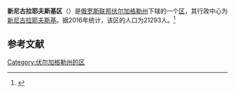 {{Infobox Settlement
| official_name = 新尼古拉耶夫斯基区
| native_name = Новониколаевский район
| image_flag =  Flag of Novonikolaevsky rayon (Volgograd oblast).png 
| image_shield =  Coat of Arms of Novonikolaevsky rayon (Volgograd oblast).png 
| image_map =  Volgogradskaya_oblast_Novonikolaevsky_rayon.png 
| settlement_type = [[区_(苏联)|区]]
| subdivision_type = [[国家|国家]]
| subdivision_type1 = [[州_(俄罗斯)|州]]
| subdivision_name = {{RUS}}
| subdivision_name1 = [[伏尔加格勒州|伏尔加格勒州]]
| seat_type = 行政中心
| seat = [[新尼古拉耶夫斯基_(伏尔加格勒州)|新尼古拉耶夫斯基]]
| population_as_of=2016
| population_footnotes = <ref name=stat />
| population_total = 21293
| timezone = [[莫斯科时间|MSK]]
| utc_offset = +3
}}
'''新尼古拉耶夫斯基区'''（{{lang-ru|Новониколаевский район}}）是[[俄罗斯联邦|俄罗斯联邦]][[伏尔加格勒州|伏尔加格勒州]]下辖的一个[[区_(苏联)|区]]，其行政中心为[[新尼古拉耶夫斯基_(伏尔加格勒州)|新尼古拉耶夫斯基]]。据2016年统计，该区的人口为21293人。<ref name=stat>{{cite web | url = http://www.gks.ru/free_doc/doc_2016/bul_dr/mun_obr2016.rar | title = Численность населения Российской Федерации по муниципальным образованиям на 1 января 2016 года | language = ru | access-date = 2016-12-18 | archive-date = 2019-05-13 | archive-url = https://web.archive.org/web/20190513150350/http://www.gks.ru/free_doc/doc_2016/bul_dr/mun_obr2016.rar | dead-url = no }}</ref>

== 参考文献 ==
{{reflist}}

{{Russia-stub}}

[[Category:伏尔加格勒州的区|Category:伏尔加格勒州的区]]